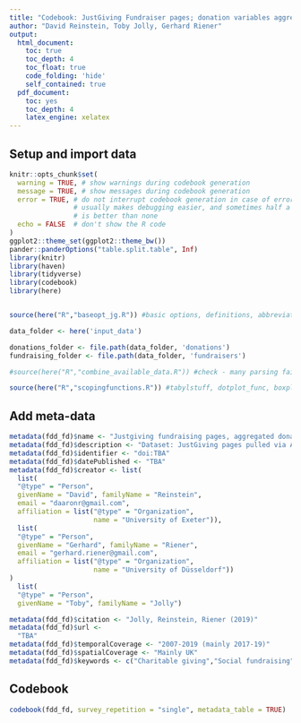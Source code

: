 ```yaml
---
title: "Codebook: JustGiving Fundraiser pages; donation variables aggregated"
author: "David Reinstein, Toby Jolly, Gerhard Riener"
output:
  html_document:
    toc: true
    toc_depth: 4
    toc_float: true
    code_folding: 'hide'
    self_contained: true
  pdf_document:
    toc: yes
    toc_depth: 4
    latex_engine: xelatex
---
```


## Setup and import data 

```r

knitr::opts_chunk$set(
  warning = TRUE, # show warnings during codebook generation
  message = TRUE, # show messages during codebook generation
  error = TRUE, # do not interrupt codebook generation in case of errors,
                # usually makes debugging easier, and sometimes half a codebook
                # is better than none
  echo = FALSE  # don't show the R code
)
ggplot2::theme_set(ggplot2::theme_bw())
pander::panderOptions("table.split.table", Inf)
library(knitr)
library(haven)
library(tidyverse)
library(codebook)
library(here)


source(here("R","baseopt_jg.R")) #basic options, definitions, abbreviations for functions

data_folder <- here('input_data')

donations_folder <- file.path(data_folder, 'donations')
fundraising_folder <- file.path(data_folder, 'fundraisers')

#source(here("R","combine_available_data.R")) #check - many parsing failures

source(here("R","scopingfunctions.R")) #tabylstuff, dotplot_func, boxplot_func, geom_mean, sidebyside, huxoptions


```

## Add meta-data

```r

metadata(fdd_fd)$name <- "Justgiving fundraising pages, aggregated donations"
metadata(fdd_fd)$description <- "Dataset: JustGiving pages pulled via API 2017-19 for 'highly effective' charities; reduced to one row per fundraiser, donation data merged back in"
metadata(fdd_fd)$identifier <- "doi:TBA"
metadata(fdd_fd)$datePublished <- "TBA"
metadata(fdd_fd)$creator <- list(
  list(
  "@type" = "Person",
  givenName = "David", familyName = "Reinstein",
  email = "daaronr@gmail.com",
  affiliation = list("@type" = "Organization",
                     name = "University of Exeter")),
  list(
  "@type" = "Person",
  givenName = "Gerhard", familyName = "Riener",
  email = "gerhard.riener@gmail.com",
  affiliation = list("@type" = "Organization",
                     name = "University of Düsseldorf"))
)
  list(
  "@type" = "Person",
  givenName = "Toby", familyName = "Jolly")

metadata(fdd_fd)$citation <- "Jolly, Reinstein, Riener (2019)"
metadata(fdd_fd)$url <-
  "TBA"
metadata(fdd_fd)$temporalCoverage <- "2007-2019 (mainly 2017-19)"
metadata(fdd_fd)$spatialCoverage <- "Mainly UK"
metadata(fdd_fd)$keywords <- c("Charitable giving","Social fundraising")

```

## Codebook

```r

codebook(fdd_fd, survey_repetition = "single", metadata_table = TRUE)

```

